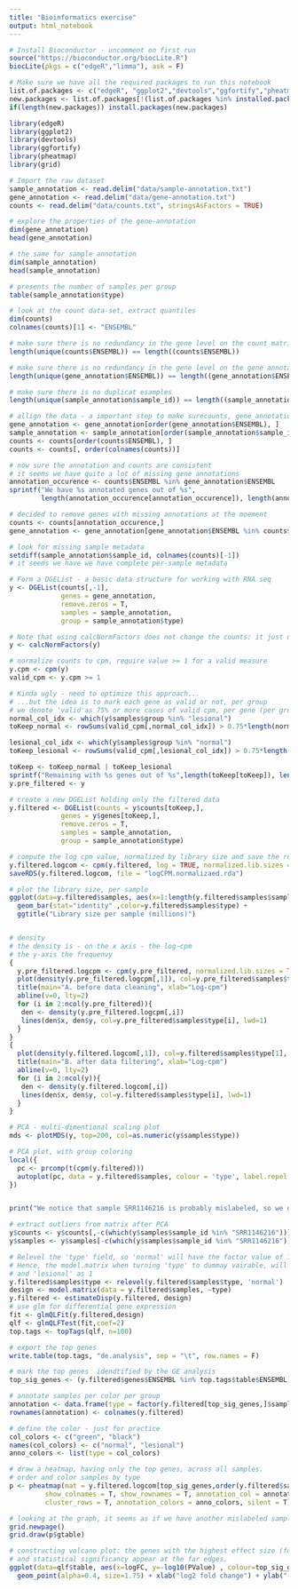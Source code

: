 ```yaml
---
title: "Bioinformatics exercise"
output: html_notebook
---
```




```r

# Install Bioconductor - uncomment on first run
source("https://bioconductor.org/biocLite.R")
biocLite(pkgs = c("edgeR","limma"), ask = F)

# Make sure we have all the required packages to run this notebook
list.of.packages <- c("edgeR", "ggplot2","devtools","ggfortify","pheatmap","grid")
new.packages <- list.of.packages[!(list.of.packages %in% installed.packages()[,"Package"])]
if(length(new.packages)) install.packages(new.packages)

library(edgeR)
library(ggplot2)
library(devtools)
library(ggfortify)
library(pheatmap)
library(grid)
```

```r

# Import the raw dataset
sample_annotation <- read.delim("data/sample-annotation.txt")
gene_annotation <- read.delim("data/gene-annotation.txt")
counts <- read.delim("data/counts.txt", stringsAsFactors = TRUE)

```

```r

# explore the properties of the gene-annotation 
dim(gene_annotation)
head(gene_annotation)

# the same for sample annotation
dim(sample_annotation)
head(sample_annotation)

# presents the number of samples per group
table(sample_annotation$type)

# look at the count data-set, extract quantiles
dim(counts)
colnames(counts)[1] <- "ENSEMBL"

# make sure there is no redundancy in the gene level on the count matrix
length(unique(counts$ENSEMBL)) == length((counts$ENSEMBL))

# make sure there is no redundancy in the gene level on the gene annotation
length(unique(gene_annotation$ENSEMBL)) == length((gene_annotation$ENSEMBL))

# make sure there is no duplicat esamples
length(unique(sample_annotation$sample_id)) == length((sample_annotation$sample_id))

# allign the data - a important step to make surecounts, gene_annotation and sample annotation use the same index
gene_annotation <- gene_annotation[order(gene_annotation$ENSEMBL), ]
sample_annotation <- sample_annotation[order(sample_annotation$sample_id), ]
counts <- counts[order(counts$ENSEMBL), ]
counts <- counts[, order(colnames(counts))]

# now sure the annotation and counts are consistent
# it seems we have quite a lot of missing gene annotations
annotation_occurence <- counts$ENSEMBL %in% gene_annotation$ENSEMBL
sprintf("We have %s annotated genes out of %s", 
        length(annotation_occurence[annotation_occurence]), length(annotation_occurence))

# decided to remove genes with missing annotations at the moement
counts <- counts[annotation_occurence,]
gene_annotation <- gene_annotation[gene_annotation$ENSEMBL %in% counts$ENSEMBL, ]

# look for missing sample metadata
setdiff(sample_annotation$sample_id, colnames(counts)[-1])
# it seems we have we have complete per-sample metadata

# Form a DGEList - a basic data structure for working with RNA seq
y <- DGEList(counts[,-1], 
             genes = gene_annotation,
             remove.zeros = T,
             samples = sample_annotation,
             group = sample_annotation$type)

# Note that using calcNormFactors does not change the counts: it just updates the column norm.factors in $samples
y <- calcNormFactors(y) 

```

```r
# normalize counts to cpm, require value >= 1 for a valid measure
y.cpm <- cpm(y)
valid_cpm <- y.cpm >= 1

# Kinda ugly - need to optimize this approach...
# ...but the idea is to mark each gene as valid or not, per group
# we denote 'valid'as 75% or more cases of valid cpm, per gene (per group)
normal_col_idx <- which(y$samples$group %in% "lesional")
toKeep_normal <- rowSums(valid_cpm[,normal_col_idx]) > 0.75*length(normal_col_idx)

lesional_col_idx <- which(y$samples$group %in% "normal")
toKeep_lesional <- rowSums(valid_cpm[,lesional_col_idx]) > 0.75*length(lesional_col_idx)

toKeep <- toKeep_normal | toKeep_lesional
sprintf("Remaining with %s genes out of %s",length(toKeep[toKeep]), length(counts$ENSEMBL))
y.pre_filtered <- y

# create a new DGEList holding only the filtered data
y.filtered <- DGEList(counts = y$counts[toKeep,], 
             genes = y$genes[toKeep,],
             remove.zeros = T,
             samples = sample_annotation,
             group = sample_annotation$type)
```

```r
# compute the log cpm value, normalized by library size and save the results
y.filtered.logcom <- cpm(y.filtered, log = TRUE, normalized.lib.sizes = TRUE)
saveRDS(y.filtered.logcom, file = "logCPM.normalizaed.rda")
```

```r
# plot the library size, per sample
ggplot(data=y.filtered$samples, aes(x=1:length(y.filtered$samples$sample_id),y=lib.size)) + 
  geom_bar(stat="identity" ,color=y.filtered$samples$type) + 
  ggtitle("Library size per sample (millions)")


# density
# the density is - on the x axis - the log-cpm
# the y-axis the frequenvy
{
  y.pre_filtered.logcpm <- cpm(y.pre_filtered, normalized.lib.sizes = TRUE, log = TRUE)
  plot(density(y.pre_filtered.logcpm[,1]), col=y.pre_filtered$samples$type[1], lwd=1,ylim=c(0,0.6), las=2,main="",xlab="")
  title(main="A. before data cleaning", xlab="Log-cpm")
  abline(v=0, lty=2)
  for (i in 2:ncol(y.pre_filtered)){
   den <- density(y.pre_filtered.logcpm[,i])
   lines(den$x, den$y, col=y.pre_filtered$samples$type[i], lwd=1)
  }
}
{
  plot(density(y.filtered.logcom[,1]), col=y.filtered$samples$type[1], lwd=1,ylim=c(0,0.21), las=2,main="",xlab="")
  title(main="B. after data filtering", xlab="Log-cpm")
  abline(v=0, lty=2)
  for (i in 2:ncol(y)){
   den <- density(y.filtered.logcom[,i])
   lines(den$x, den$y, col=y.filtered$samples$type[i], lwd=1)
  }
}
```

```r

# PCA - multi-dimentional scaling plot
mds <- plotMDS(y, top=200, col=as.numeric(y$samples$type))

# PCA plot, with group coloring
local({
  pc <- prcomp(t(cpm(y.filtered)))
  autoplot(pc, data = y.filtered$samples, colour = 'type', label.repel = TRUE, label.size = 1)
})


print("We notice that sample SRR1146216 is probably mislabeled, so we omit that sample.")

# extract outliers from matrix after PCA
y$counts <- y$counts[,-c(which(y$samples$sample_id %in% "SRR1146216"))]
y$samples <- y$samples[-c(which(y$samples$sample_id %in% "SRR1146216")),]

```

```r
# Relevel the 'type' field, so 'normal' will have the factor value of 1
# Hence, the model.matrix when turning 'type' to dummay vairable, will treat 'normal' as 0
# and 'lesional' as 1
y.filtered$samples$type <- relevel(y.filtered$samples$type, 'normal')
design <- model.matrix(data = y.filtered$samples, ~type)
y.filtered <- estimateDisp(y.filtered, design)
# use glm for differential gene expression 
fit <- glmQLFit(y.filtered,design)
qlf <- glmQLFTest(fit,coef=2)
top.tags <- topTags(qlf, n=100)
```

```r
# export the top genes
write.table(top.tags, "de.analysis", sep = "\t", row.names = F)
```

```r
# mark the top genes  idendtified by the GE analysis
top_sig_genes <- (y.filtered$genes$ENSEMBL %in% top.tags$table$ENSEMBL)

# annotate samples per color per group 
annotation <- data.frame(type = factor(y.filtered[top_sig_genes,]$samples$type))
rownames(annotation) <- colnames(y.filtered) 

# define the color - just for practice
col_colors <- c("green", "black")
names(col_colors) <- c("normal", "lesional")
anno_colors <- list(type = col_colors)

# draw a heatmap, having only the top genes, across all samples.
# order and color samples by type
p <- pheatmap(mat = y.filtered.logcom[top_sig_genes,order(y.filtered$samples$type)], 
         show_colnames = T, show_rownames = T, annotation_col = annotation, cluster_cols = T,
         cluster_rows = T, annotation_colors = anno_colors, silent = T)
```


```r
# looking at the graph, it seems as if we have another mislabeled sample.
grid.newpage()
grid.draw(p$gtable)
```


```r
# constructing volcano plot: the genes with the highest effect size (fold change between the normal and lesional) 
# and statistical significancy appear at the far edges.
ggplot(data=qlf$table, aes(x=logFC, y=-log10(PValue) , colour=top_sig_genes)) + 
  geom_point(alpha=0.4, size=1.75) + xlab("log2 fold change") + ylab("-log10 p-value")
```


